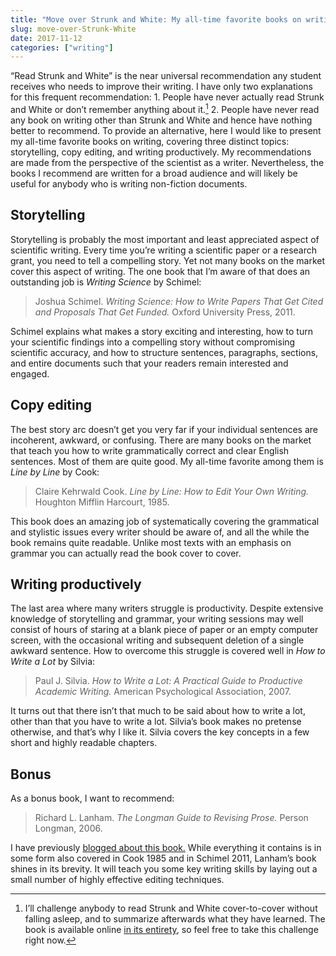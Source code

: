 ```yaml
---
title: "Move over Strunk and White: My all-time favorite books on writing"
slug: move-over-Strunk-White
date: 2017-11-12
categories: ["writing"]
---
```


"Read Strunk and White" is the near universal recommendation any student receives who needs to improve their writing. I have only two explanations for this frequent recommendation: 1. People have never actually read Strunk and White or don't remember anything about it.[^1] 2. People have never read any book on writing other than Strunk and White and hence have nothing better to recommend. To provide an alternative, here I would like to present my all-time favorite books on writing, covering three distinct topics: storytelling, copy editing, and writing productively. My recommendations are made from the perspective of the scientist as a writer. Nevertheless, the books I recommend are written for a broad audience and will likely be useful for anybody who is writing non-fiction documents.

[^1]: I'll challenge anybody to read Strunk and White cover-to-cover without falling asleep, and to summarize afterwards what they have learned. The book is available online [in its entirety](http://www.jlakes.org/ch/web/The-elements-of-style.pdf), so feel free to take this challenge right now.

## Storytelling

Storytelling is probably the most important and least appreciated aspect of scientific writing. Every time you're writing a scientific paper or a research grant, you need to tell a compelling story. Yet not many books on the market cover this aspect of writing. The one book that I'm aware of that does an outstanding job is *Writing Science* by Schimel:

> Joshua Schimel. *Writing Science: How to Write Papers That Get Cited and Proposals That Get Funded.* Oxford University Press, 2011.

Schimel explains what makes a story exciting and interesting, how to turn your scientific findings into a compelling story without compromising scientific accuracy, and how to structure sentences, paragraphs, sections, and entire documents such that your readers remain interested and engaged.

## Copy editing

The best story arc doesn't get you very far if your individual sentences are incoherent, awkward, or confusing. There are many books on the market that teach you how to write grammatically correct and clear English sentences. Most of them are quite good. My all-time favorite among them is *Line by Line* by Cook:

> Claire Kehrwald Cook. *Line by Line: How to Edit Your Own Writing.* Houghton Mifflin Harcourt, 1985.

This book does an amazing job of systematically covering the grammatical and stylistic issues every writer should be aware of, and all the while the book remains quite readable. Unlike most texts with an emphasis on grammar you can actually read the book cover to cover.

## Writing productively

The last area where many writers struggle is productivity. Despite extensive knowledge of storytelling and grammar, your writing sessions may well consist of hours of staring at a blank piece of paper or an empty computer screen, with the occasional writing and subsequent deletion of a single awkward sentence. How to overcome this struggle is covered well in *How to Write a Lot* by Silvia:

> Paul J. Silvia. *How to Write a Lot: A Practical Guide to Productive Academic Writing.* American Psychological Association, 2007.

It turns out that there isn't that much to be said about how to write a lot, other than that you have to write a lot. Silvia's book makes no pretense otherwise, and that's why I like it. Silvia covers the key concepts in a few short and highly readable chapters.

## Bonus

As a bonus book, I want to recommend:

> Richard L. Lanham. *The Longman Guide to Revising Prose.* Person Longman, 2006.

I have previously [blogged about this book.](/blog/2015/8/26/avoiding-the-official-style) While everything it contains is in some form also covered in Cook 1985 and in Schimel 2011, Lanham's book shines in its brevity. It will teach you some key writing skills by laying out a small number of highly effective editing techniques.


